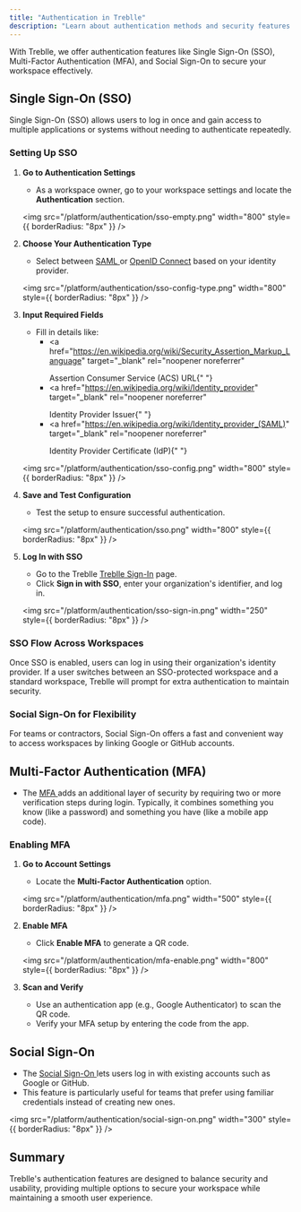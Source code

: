 ```yaml
---
title: "Authentication in Treblle"
description: "Learn about authentication methods and security features in Treblle"
---
```


With Treblle, we offer authentication features like Single Sign-On (SSO), Multi-Factor Authentication (MFA), and Social Sign-On to secure your workspace effectively.

## Single Sign-On (SSO)

Single Sign-On (SSO) allows users to log in once and gain access to multiple applications or systems without needing to authenticate repeatedly.

### Setting Up SSO

1. **Go to Authentication Settings**

   - As a workspace owner, go to your workspace settings and locate the **Authentication** section.

   <img
     src="/platform/authentication/sso-empty.png"
     width="800"
     style={{ borderRadius: "8px" }}
   />

2. **Choose Your Authentication Type**

   - Select between <a href="https://auth0.com/blog/how-saml-authentication-works/" target="_blank" rel="noopener noreferrer"> SAML </a> or <a href="https://openid.net/developers/how-connect-works/" target="_blank" rel="noopener noreferrer"> OpenID Connect</a> based on your identity provider.

   <img
     src="/platform/authentication/sso-config-type.png"
     width="800"
     style={{ borderRadius: "8px" }}
   />

3. **Input Required Fields**

   - Fill in details like:
     - <a
         href="https://en.wikipedia.org/wiki/Security_Assertion_Markup_Language"
         target="_blank"
         rel="noopener noreferrer"
       >
         Assertion Consumer Service (ACS) URL{" "}
       </a>
     - <a
         href="https://en.wikipedia.org/wiki/Identity_provider"
         target="_blank"
         rel="noopener noreferrer"
       >
         Identity Provider Issuer{" "}
       </a>
     - <a
         href="https://en.wikipedia.org/wiki/Identity_provider_(SAML)"
         target="_blank"
         rel="noopener noreferrer"
       >
         Identity Provider Certificate (IdP){" "}
       </a>

   <img
     src="/platform/authentication/sso-config.png"
     width="800"
     style={{ borderRadius: "8px" }}
   />

4. **Save and Test Configuration**

   - Test the setup to ensure successful authentication.

   <img
     src="/platform/authentication/sso.png"
     width="800"
     style={{ borderRadius: "8px" }}
   />

5. **Log In with SSO**

   - Go to the Treblle <a href="https://identity.treblle.com/login" target="_blank" rel="noopener noreferrer">Treblle Sign-In</a> page.
   - Click **Sign in with SSO**, enter your organization's identifier, and log in.

   <img
     src="/platform/authentication/sso-sign-in.png"
     width="250"
     style={{ borderRadius: "8px" }}
   />

### SSO Flow Across Workspaces

Once SSO is enabled, users can log in using their organization's identity provider. If a user switches between an SSO-protected workspace and a standard workspace, Treblle will prompt for extra authentication to maintain security.

### Social Sign-On for Flexibility

For teams or contractors, Social Sign-On offers a fast and convenient way to access workspaces by linking Google or GitHub accounts.

## Multi-Factor Authentication (MFA)

- The <a href="https://en.wikipedia.org/wiki/Multi-factor_authentication" target="_blank" rel="noopener noreferrer"> MFA </a> adds an additional layer of security by requiring two or more verification steps during login. Typically, it combines something you know (like a password) and something you have (like a mobile app code).

### Enabling MFA

1. **Go to Account Settings**

   - Locate the **Multi-Factor Authentication** option.

   <img
     src="/platform/authentication/mfa.png"
     width="500"
     style={{ borderRadius: "8px" }}
   />

2. **Enable MFA**

   - Click **Enable MFA** to generate a QR code.

   <img
     src="/platform/authentication/mfa-enable.png"
     width="800"
     style={{ borderRadius: "8px" }}
   />

3. **Scan and Verify**
   - Use an authentication app (e.g., Google Authenticator) to scan the QR code.
   - Verify your MFA setup by entering the code from the app.

## Social Sign-On

- The <a href="https://en.wikipedia.org/wiki/Social_login" target="_blank" rel="noopener noreferrer"> Social Sign-On </a> lets users log in with existing accounts such as Google or GitHub.
- This feature is particularly useful for teams that prefer using familiar credentials instead of creating new ones.

<img
  src="/platform/authentication/social-sign-on.png"
  width="300"
  style={{ borderRadius: "8px" }}
/>

## Summary

Treblle's authentication features are designed to balance security and usability, providing multiple options to secure your workspace while maintaining a smooth user experience.
